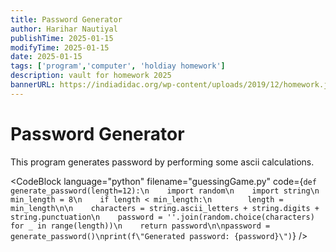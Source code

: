 ```yaml
---
title: Password Generator
author: Harihar Nautiyal
publishTime: 2025-01-15
modifyTime: 2025-01-15
date: 2025-01-15
tags: ['program','computer', 'holdiay homework']
description: vault for homework 2025
bannerURL: https://indiadidac.org/wp-content/uploads/2019/12/homework.jpg
---
```


# Password Generator
This program generates password by performing some ascii calculations.

<CodeBlock
        language="python"
        filename="guessingGame.py"
        code={`def generate_password(length=12):\n    import random\n    import string\n    min_length = 8\n    if length < min_length:\n        length = min_length\n\n    characters = string.ascii_letters + string.digits + string.punctuation\n    password = ''.join(random.choice(characters) for _ in range(length))\n    return password\n\npassword = generate_password()\nprint(f\"Generated password: {password}\")`}
/>